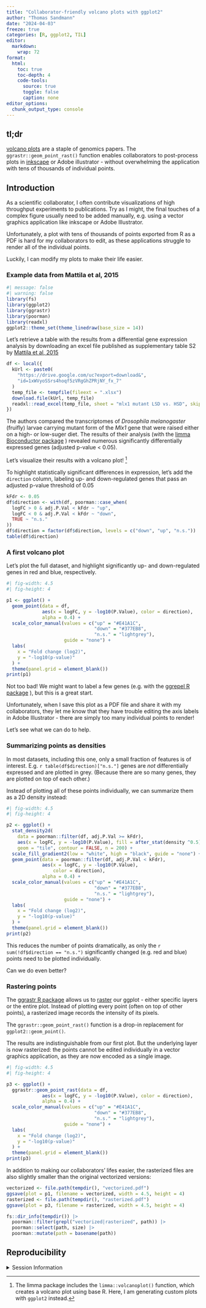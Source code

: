 ```yaml
---
title: "Collaborator-friendly volcano plots with ggplot2"
author: "Thomas Sandmann"
date: "2024-04-03"
freeze: true
categories: [R, ggplot2, TIL]
editor:
  markdown:
    wrap: 72
format:
  html:
    toc: true
    toc-depth: 4
    code-tools:
      source: true
      toggle: false
      caption: none
editor_options: 
  chunk_output_type: console
---
```


## tl;dr

[volcano plots](https://en.wikipedia.org/wiki/Volcano_plot_(statistics))
are a staple of genomics papers. The `ggrastr::geom_point_rast()` function
enables collaborators to post-process plots in 
[inkscape](https://inkscape.org/)
or
Adobe illustrator - without overwhelming the application with tens of thousands
of individual points.

## Introduction

As a scientific collaborator, I often contribute visualizations of high
throughput experiments to publications. Try as I might, the final touches of a
complex figure usually need to be added manually, e.g. using a vector graphics
application like inkscape or Adobe Illustrator.

Unfortunately, a plot with tens of thousands of points exported from R as a PDF
is hard for my collaborators to edit, as these applications struggle to render
all of the individual points.

Luckily, I can modify my plots to make their life easier.

### Example data from Mattila et al, 2015

```r
#| message: false
#| warning: false
library(fs)
library(ggplot2)
library(ggrastr)
library(poorman)
library(readxl)
ggplot2::theme_set(theme_linedraw(base_size = 14))
```

Let's retrieve a table with the results from a differential gene expression
analysis by downloading an excel file published as supplementary table S2
by
[Mattila et al, 2015](https://doi.org/10.1016/j.celrep.2015.08.081)

```r
df <- local({
  kUrl <- paste0(
    "https://drive.google.com/uc?export=download&",
    "id=1xWVyoSSrs4hoqf5zVRgGhZPRjNY_fx_7"
  )  
  temp_file <- tempfile(fileext = ".xlsx")
  download.file(kUrl, temp_file)
  readxl::read_excel(temp_file, sheet = "mlx1 mutant LSD vs. HSD", skip = 3)
})
```

The authors compared the transcriptomes of _Drosophila melanogaster_ (fruifly)
larvae carrying mutant form of the _Mlx1_ gene that were
raised either on a high- or low-suger diet. The results of their analysis
(with the
[limma Bioconductor package](https://bioconductor.org/packages/release/bioc/html/limma.html)
) revealed numerous significantly differentially expressed genes (adjusted 
p-value < 0.05).

Let's visualize their results with a volcano plot! [^1]

[^1]: The limma package includes the `limma::volcanoplot()` function, which
creates a volcano plot using base R. Here, I am generating custom plots with
`ggplot2` instead.

To highlight statistically significant differences in expression, let's add
the `direction` column, labeling up- and down-regulated genes that pass an
adjusted p-value threshold of 0.05

```r
kFdr <- 0.05
df$direction <- with(df, poorman::case_when(
  logFC > 0 & adj.P.Val < kFdr ~ "up",
  logFC < 0 & adj.P.Val < kFdr ~ "down",
  TRUE ~ "n.s."
))
df$direction = factor(df$direction, levels = c("down", "up", "n.s."))
table(df$direction)
```

### A first volcano plot

Let's plot the full dataset, and highlight significantly up- and down-regulated
genes in red and blue, respectively.

```r
#| fig-width: 4.5
#| fig-height: 4

p1 <- ggplot() +
  geom_point(data = df,
             aes(x = logFC, y = -log10(P.Value), color = direction),
             alpha = 0.4) +
  scale_color_manual(values = c("up" = "#E41A1C",
                                "down" = "#377EB8", 
                                "n.s." = "lightgrey"),
                     guide = "none") +
  labs(
    x = "Fold change (log2)",
    y = "-log10(p-value)"
  ) +
  theme(panel.grid = element_blank())
print(p1)
```

Not too bad! We might want to label a few genes (e.g. with the 
[ggrepel R package](https://ggrepel.slowkow.com/)
), but this is a great start.

Unfortunately, when I save this plot as a PDF file and share it with my 
collaborators, they let me know that they have trouble editing the axis labels
in Adobe Illustrator - there are simply too many individual points to render!

Let's see what we can do to help.

### Summarizing points as densities

In most datasets, including this one, only a small fraction of features is
of interest. E.g. `r table(df$direction)["n.s."]` genes are _not_ differentially
expressed and are plotted in grey. (Because there are so many genes, they are
plotted on top of each other.)

Instead of plotting all of these points individually, we can summarize them
as a 2D density instead:

```r
#| fig-width: 4.5
#| fig-height: 4

p2 <- ggplot() +
  stat_density2d(
    data = poorman::filter(df, adj.P.Val >= kFdr),
    aes(x = logFC, y = -log10(P.Value), fill = after_stat(density ^0.5)), 
    geom = "tile", contour = FALSE, n = 200) + 
  scale_fill_gradient2(low = "white", high = "black", guide = "none") +
  geom_point(data = poorman::filter(df, adj.P.Val < kFdr),
             aes(x = logFC, y = -log10(P.Value), 
                 color = direction),
             alpha = 0.4) +
  scale_color_manual(values = c("up" = "#E41A1C",
                                "down" = "#377EB8", 
                                "n.s." = "lightgrey"),
                     guide = "none") +
  labs(
    x = "Fold change (log2)",
    y = "-log10(p-value)"
  ) +
  theme(panel.grid = element_blank())
print(p2)
```

This reduces the number of points dramatically, as only the 
`r sum(!df$direction == "n.s.")` significantly changed (e.g. red and blue)
points need to be plotted individually. 

Can we do even better?

### Rastering points

The 
[ggrastr R package](https://cran.r-project.org/package=ggrastr)
allows us to 
[raster](https://en.wikipedia.org/wiki/Rasterisation)
our ggplot - either specific layers or the entire plot. Instead of plotting
every point (often on top of other points), a rasterized image records the
intensity of its pixels.

The `ggrastr::geom_point_rast()` function is a drop-in replacement for
`ggplot2::geom_point()`.

The results are indistinguishable from our first plot. But the underlying
layer is now rasterized: the points cannot be edited individually in a vector
graphics application, as they are now encoded as a single image.

```r
#| fig-width: 4.5
#| fig-height: 4

p3 <- ggplot() +
  ggrastr::geom_point_rast(data = df,
             aes(x = logFC, y = -log10(P.Value), color = direction),
             alpha = 0.4) +
  scale_color_manual(values = c("up" = "#E41A1C",
                                "down" = "#377EB8", 
                                "n.s." = "lightgrey"),
                     guide = "none") +
  labs(
    x = "Fold change (log2)",
    y = "-log10(p-value)"
  ) +
  theme(panel.grid = element_blank())
print(p3)
```

In addition to making our collaborators' lifes easier, the rasterized files
are also slightly smaller than the original vectorized versions:

```r
vectorized <- file.path(tempdir(), "vectorized.pdf")
ggsave(plot = p1, filename = vectorized, width = 4.5, height = 4)
rasterized <- file.path(tempdir(), "rasterized.pdf")
ggsave(plot = p3, filename = rasterized, width = 4.5, height = 4)

fs::dir_info(tempdir()) |>
  poorman::filter(grepl("vectorized|rasterized", path)) |>
  poorman::select(path, size) |>
  poorman::mutate(path = basename(path))
```

## Reproducibility

<details>
<summary>
Session Information
</summary>

```r
sessioninfo::session_info("attached")
```

</details>
   